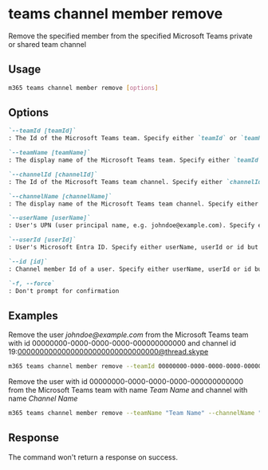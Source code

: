 
# teams channel member remove

Remove the specified member from the specified Microsoft Teams private or shared team channel

## Usage

```sh
m365 teams channel member remove [options]
```

## Options

```md definition-list
`--teamId [teamId]`
: The Id of the Microsoft Teams team. Specify either `teamId` or `teamName` but not both

`--teamName [teamName]`
: The display name of the Microsoft Teams team. Specify either `teamId` or `teamName` but not both

`--channelId [channelId]`
: The Id of the Microsoft Teams team channel. Specify either `channelId` or `channelName` but not both

`--channelName [channelName]`
: The display name of the Microsoft Teams team channel. Specify either `channelId` or `channelName` but not both

`--userName [userName]`
: User's UPN (user principal name, e.g. johndoe@example.com). Specify either userName, userId or id but not multiple.

`--userId [userId]`
: User's Microsoft Entra ID. Specify either userName, userId or id but not multiple.

`--id [id]`
: Channel member Id of a user. Specify either userName, userId or id but not multiple.

`-f, --force`
: Don't prompt for confirmation
```

<Global />

## Examples
  
Remove the user _johndoe@example.com_ from the Microsoft Teams team with id 00000000-0000-0000-0000-000000000000 and channel id 19:00000000000000000000000000000000@thread.skype

```sh
m365 teams channel member remove --teamId 00000000-0000-0000-0000-000000000000 --channelId 19:00000000000000000000000000000000@thread.skype --userName "johndoe@example.com"
```

Remove the user with id 00000000-0000-0000-0000-000000000000 from the Microsoft Teams team with name _Team Name_ and channel with name _Channel Name_

```sh
m365 teams channel member remove --teamName "Team Name" --channelName "Channel Name" --userId 00000000-0000-0000-0000-000000000000
```

## Response

The command won't return a response on success.
